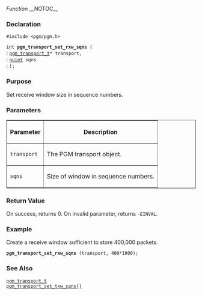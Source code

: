 ﻿''Function''
__NOTOC__
=== Declaration ===
<tt>#include <pgm/pgm.h></tt>

<tt>int '''pgm_transport_set_rxw_sqns''' (</tt><br>
: <tt>[[OpenPGM C Reference/pgm_transport_t|pgm_transport_t]]*     transport,</tt><br>
: <tt>[http://library.gnome.org/devel/glib/stable/glib-Basic-Types.html#guint guint]                     sqns</tt><br>
: <tt>);</tt>

=== Purpose ===
Set receive window size in sequence numbers.


=== Parameters ===
<table border="1" cellpadding="5" cellspacing="0">
<tr>
<th>Parameter</th>
<th>Description</th>
</tr>
<tr>
<td><tt>transport</tt></td>
<td>The PGM transport object.</td>
</tr><tr>
<td><tt>sqns</tt></td>
<td>Size of window in sequence numbers.</td>
</tr>
</table>


=== Return Value ===
On success, returns 0.  On invalid parameter, returns <tt>-EINVAL</tt>.

=== Example ===
Create a receive window sufficient to store 400,000 packets.

 '''pgm_transport_set_rxw_sqns''' (transport, 400*1000);

=== See Also ===
<tt>[[OpenPGM C Reference/pgm_transport_t|pgm_transport_t]]</tt><br>
<tt>[[OpenPGM C Reference/pgm_transport_set_txw_sqns()|pgm_transport_set_txw_sqns()]]</tt>

